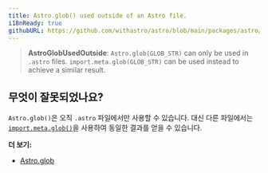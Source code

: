 ```yaml
---
title: Astro.glob() used outside of an Astro file.
i18nReady: true
githubURL: https://github.com/withastro/astro/blob/main/packages/astro/src/core/errors/errors-data.ts
---
```


> **AstroGlobUsedOutside**: `Astro.glob(GLOB_STR)` can only be used in `.astro` files. `import.meta.glob(GLOB_STR)` can be used instead to achieve a similar result.

## 무엇이 잘못되었나요?

`Astro.glob()`은 오직 `.astro` 파일에서만 사용할 수 있습니다. 대신 다른 파일에서는 [`import.meta.glob()`](https://ko.vite.dev/guide/features.html#glob-import)을 사용하여 동일한 결과를 얻을 수 있습니다.

**더 보기:**

-  [Astro.glob](/ko/reference/api-reference/#astroglob)
